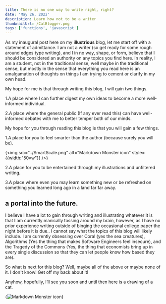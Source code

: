 ```yaml
---
title: There is no one way to write right, right?
date: 'May 26, 2022'
description: Learn how not to be a writer
thumbnailUrl: /CatBlogger.png
tags: ['functions', 'javascript']
---
```


<div>
  As my inaugural post here on my <strong>illustrious</strong> blog, let me start off with a statement of admittance. I am not a writer (so get ready for some rough around edges type writing), and I in no way, shape, or form, believe that I should be considered an authority on any topics you find here. In reality, I am a student, not in the traditional sense, well maybe in the traditional sense, but mostly in the sense that everything you read here is an amalgamation of thoughts on things I am trying to cement or clarify in my own head.
</div>

My hope for me is that through writing this blog, I will gain two things.

1.A place where I can further digest my own ideas to become a more well-informed individual.

2.A place where the general public (If any ever read this) can have well-informed debates with me to better temper both of our minds. 

My hope for you through reading this blog is that you will gain a few things.

1.A place for you to feel smarter than the author (because surely you will be).

{<img src="../SmartScale.png"
     alt="Markdown Monster icon"
     style={{width:"50vw"}} />}

2.A place for you to be entertained through my illustrations and unfiltered writing.

3.A place where even you may learn something new or be refreshed on something you learned long ago in a land far far away. 

## a portal into the future. 

<div>

I believe I have a lot to gain through writing and illustrating whatever it is that I am currently manically tossing around my brain, however, as I have no prior experience writing outside of binging the occasional college paper the night before it is due.. I cannot say what the topics of this blog will likely include. I am currently obsessing over Coral (yes the sea creatures), Algorithms (Yes the thing that makes Software Engineers feel insecure), and the Tragedy of the Commons (Yes, the thing that economists bring up in every single discussion so that they can let people know how based they are).

So what is next for this blog? Well, maybe all of the above or maybe none of it. I don't know! Get off my back about it!

Anyhow, hopefully, I’ll see you soon and until then here is a drawing of a cat. 
</div>
{<img src="../CatBlogger.png"
     alt="Markdown Monster icon"
     style={{width:"50vw"}} />}
